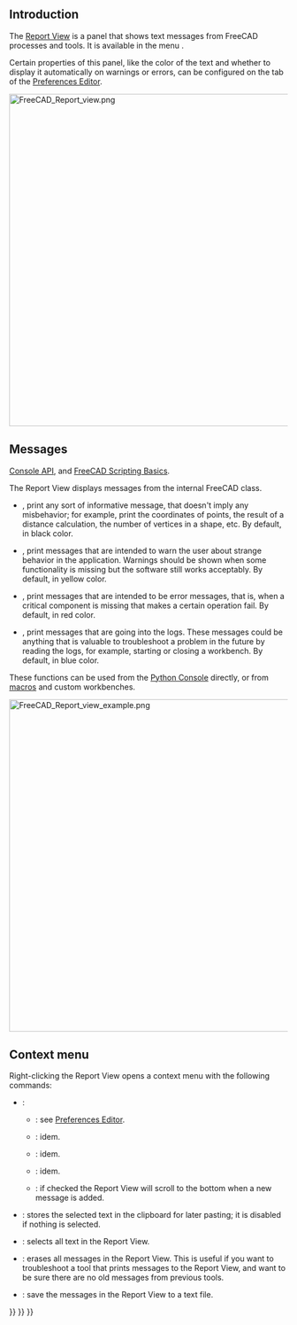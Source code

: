 <languages/>
<translate>

== Introduction == <!--T:1-->

<!--T:2-->
The [[Report_View|Report View]] is a panel that shows text messages from FreeCAD processes and tools. It is available in the menu {{MenuCommand|View → Panels → Report View}}.

<!--T:3-->
Certain properties of this panel, like the color of the text and whether to display it automatically on warnings or errors, can be configured on the {{MenuCommand|General → Report View}} tab of the [[Preferences_Editor#Report_View|Preferences Editor]].

</translate>
[[File:FreeCAD_Report_view.png|600px]]
<translate>

<!--T:5-->
{{Caption|The Report View showing messages when FreeCAD has just started.}}

== Messages == <!--T:6-->

<!--T:7-->
{{Emphasis|See also:}} [[Console API|Console API]], and [[FreeCAD Scripting Basics|FreeCAD Scripting Basics]].

<!--T:8-->
The Report View displays messages from the internal FreeCAD {{incode|Console}} class.
* {{incode|FreeCAD.Console.PrintMessage("text")}}, print any sort of informative message, that doesn't imply any misbehavior; for example, print the coordinates of points, the result of a distance calculation, the number of vertices in a shape, etc. By default, in black color.
* {{incode|FreeCAD.Console.PrintWarning("text")}}, print messages that are intended to warn the user about strange behavior in the application. Warnings should be shown when some functionality is missing but the software still works acceptably. By default, in yellow color.
* {{incode|FreeCAD.Console.PrintError("text")}}, print messages that are intended to be error messages, that is, when a critical component is missing that makes a certain operation fail. By default, in red color.
* {{incode|FreeCAD.Console.PrintLog("text")}}, print messages that are going into the logs. These messages could be anything that is valuable to troubleshoot a problem in the future by reading the logs, for example, starting or closing a workbench. By default, in blue color.

<!--T:9-->
These functions can be used from the [[Python_Console|Python Console]] directly, or from [[Macros|macros]] and custom workbenches.

</translate>
[[File:FreeCAD_Report_view_example.png|600px]]
<translate>

<!--T:11-->
{{Caption|Example messages in the Report View: a general message, a warning, an error, and a logged message.}}

== Context menu == <!--T:12-->

<!--T:13-->
Right-clicking the Report View opens a context menu with the following commands:
* {{MenuCommand|Options}}:
** {{MenuCommand|Display Message Types}}: see [[Preferences_Editor#Report_View|Preferences Editor]].
** {{MenuCommand|Show Report View On}}: idem.
** {{MenuCommand|Redirect Python Output}}: idem.
** {{MenuCommand|Redirect Python Errors}}: idem.
** {{MenuCommand|Go to End}}: if checked the Report View will scroll to the bottom when a new message is added.
* {{MenuCommand|Copy}}: stores the selected text in the clipboard for later pasting; it is disabled if nothing is selected.
* {{MenuCommand|Select All}}: selects all text in the Report View.
* {{MenuCommand|Clear}}: erases all messages in the Report View. This is useful if you want to troubleshoot a tool that prints messages to the Report View, and want to be sure there are no old messages from previous tools.
* {{MenuCommand|Save As…}}: save the messages in the Report View to a text file.


</translate>
{{Interface navi{{#translation:}}}}
{{Std Base navi{{#translation:}}}}
{{Userdocnavi{{#translation:}}}}